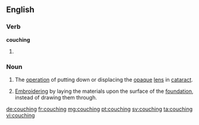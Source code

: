 ==English==
{{wikipedia}}

===Verb===
'''couching'''

# {{present participle of|couch|lang=en}}

===Noun===
{{en-noun}}

# {{context|medicine|lang=en}} The [[operation]] of putting down or displacing the [[opaque]] [[lens]] in [[cataract]].
# {{context|textiles|lang=en}} [[embroider|Embroidering]] by laying the materials upon the surface of the [[foundation]], instead of drawing them through.

{{Webster 1913}}

[[de:couching]]
[[fr:couching]]
[[mg:couching]]
[[pt:couching]]
[[sv:couching]]
[[ta:couching]]
[[vi:couching]]